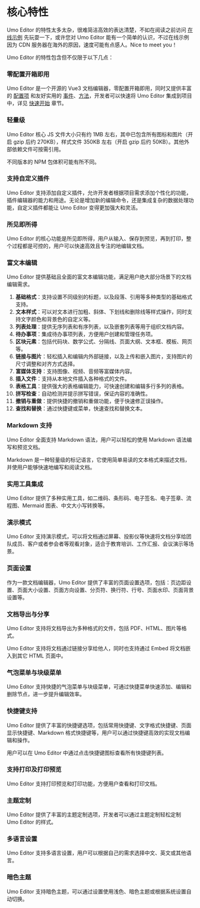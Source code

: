 # 核心特性

Umo Editor 的特性太多太杂，很难简洁高效的表达清楚，不如在阅读之前访问 [在线示例](https://demo.umodoc.com/edtior) 先玩耍一下，或许您对 Umo Editor 能有一个简单的认识，不过在线示例因为 CDN 服务器在海外的原因，速度可能有点感人。Nice to meet you！

Umo Editor 的特性包含但不仅限于以下几点：

### 零配置开箱即用
Umo Editor 是一个开源的 Vue3 文档编辑器，零配置开箱即用，同时又提供丰富的 [配置项](./options/default) 和友好实用的 [事件](./events)、[方法](./methods)，开发者可以快速将 Umo Editor 集成到项目中，详见 [快速开始](./guide/getting-started) 章节。

### 轻量级
Umo Editor 核心 JS 文件大小只有约 1MB 左右，其中已包含所有图标和图片（开启 gzip 后约 270KB），样式文件 350KB 左右（开启 gzip 后约 50KB）。其他外部依赖文件可按需引用。

不同版本的 NPM 包体积可能有所不同。

### 支持自定义插件
Umo Editor 支持添加自定义插件，允许开发者根据项目需求添加个性化的功能，插件编辑器的能力和用途。无论是增加新的编辑命令，还是集成复杂的数据处理功能，自定义插件都能让 Umo Editor 变得更加强大和灵活。

### 所见即所得
Umo Editor 的核心功能是所见即所得，用户从输入、保存到预览，再到打印，整个过程都是可控的，用户可以快速高效且专注的地编辑文档。

### 富文本编辑
Umo Editor 提供基础且全面的富文本编辑功能，满足用户绝大部分场景下的文档编辑需求。

1. **基础格式**：支持设置不同级别的标题，以及段落、引用等多种类型的基础格式支持。
2. **文本样式**：可以对文本进行加粗、斜体、下划线和删除线等样式操作，同时支持文字颜色和背景色的自定义等。
3. **列表处理**：提供无序列表和有序列表，以及嵌套列表等用于组织文档内容。
4. **待办事项**：集成待办事项列表，方便用户创建和管理任务项。
5. **区块元素**：包括代码块、数学公式、分隔线、页面大纲、文本框、模板、网页等。
6. **链接与图片**：轻松插入和编辑内外部链接，以及上传和嵌入图片，支持图片的尺寸调整和对齐方式选择。
7. **富媒体支持**：支持图像、视频、音频等富媒体内容。
8. **插入文件**：支持从本地文件插入各种格式的文件。
9. **表格工具**：提供强大的表格编辑能力，可快速创建和编辑多行多列的表格。
10. **拼写检查**：自动检测并提示拼写错误，保证内容的准确性。
10. **撤销与重做**：提供快捷的撤销和重做功能，便于快速修正误操作。
11. **查找和替换**：通过快捷键或菜单，快速查找和替换文本。

### Markdown 支持
Umo Editor 全面支持 Markdown 语法，用户可以轻松的使用 Markdown 语法编写和预览文档。

Markdown 是一种轻量级的标记语言，它使用简单易读的文本格式来描述文档，并使用户能够快速地编写和阅读文档。

### 实用工具集成
Umo Editor 提供了多种实用工具，如二维码、条形码、电子签名、电子签章、流程图、Mermaid 图表、中文大小写转换等。

### 演示模式
Umo Editor 支持演示模式，可以将文档通过屏幕、投影仪等快速将文档分享给团队成员、客户或者参会者等观看对象，适合于教育培训、工作汇报、会议演示等场景。

### 页面设置
作为一款文档编辑器，Umo Editor 提供了丰富的页面设置选项，包括：页边距设置、页面大小设置、页面方向设置、分页符、换行符、行号、页面水印、页面背景设置等。

### 文档导出与分享
Umo Editor 支持将文档导出为多种格式的文件，包括 PDF、HTML、图片等格式。

Umo Editor 支持将文档通过链接分享给他人，同时也支持通过 Embed 将文档嵌入到其它 HTML 页面中。

### 气泡菜单与块级菜单
Umo Editor 支持快捷的气泡菜单与块级菜单，可通过快捷菜单快速添加、编辑和删除节点，进一步提升编辑效率。

### 快捷键支持
Umo Editor 提供了丰富的快捷键选项，包括常用快捷键、文字格式快捷键、页面显示快捷键、Markdown 格式快捷键等，用户可以通过快捷键高效的实现文档编辑和操作。

用户可以在 Umo Editor 中通过点击快捷键图标查看所有快捷键列表。

### 支持打印及打印预览
Umo Editor 支持打印预览和打印功能，方便用户查看和打印文档。

### 主题定制
Umo Editor 提供了丰富的主题定制选项，开发者可以通过主题定制轻松定制 Umo Editor 的样式。

### 多语言设置
Umo Editor 支持多语言设置，用户可以根据自己的需求选择中文、英文或其他语言。

### 暗色主题
Umo Editor 支持暗色主题，可以通过设置使用浅色、暗色主题或根据系统设置自动切换。